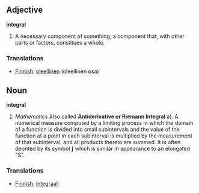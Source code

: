 ==Adjective==
'''integral'''

# A necessary component of something; a component that, with other parts or factors, constitues a whole.

===Translations===

*[[Finnish]]: [[oleellinen]] (oleellinen osa)

==Noun==
'''integral'''

# ''Mathematics''  Also called '''Antiderivative or Riemann Integral''' a). A numerical measure computed by a limiting process in which the domain of a function is divided into small subintervals and the value of the function at a point in each subinterval is multiplied by the measurement of that subinterval, and all products thereto are summed. It is often deonted by its symbol '''ʃ''' which is similar in appearance to an elongated "S".

===Translations===

*[[Finnish]]: [[integraali]]